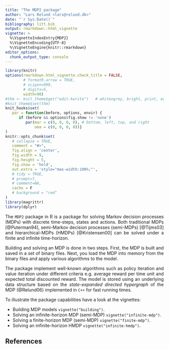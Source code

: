 ```yaml
---
title: "The MDP2 package"
author: "Lars Relund <lars@relund.dk>"
date: "`r Sys.Date()`"
bibliography: litt.bib
output: rmarkdown::html_vignette
vignette: >
  %\VignetteIndexEntry{MDP2}
  %\VignetteEncoding{UTF-8}
  %\VignetteEngine{knitr::rmarkdown}
editor_options: 
  chunk_output_type: console
---
```


<style> 
p {text-align: justify;} 
//.sourceCode {background-color: white;}
pre {
  // border-style: solid;
  // border-width: 1px;
  // border-color: grey;
  //background-color: grey !important;
}
img {
   //width: 100%;
   border: 0;
}
</style>

<!-- scale math down -->
<script type="text/x-mathjax-config"> 
    MathJax.Hub.Config({ 
        "HTML-CSS": { scale: 80 }
        });
</script>

```r
library(knitr)
options(rmarkdown.html_vignette.check_title = FALSE,
        # formatR.arrow = TRUE, 
        # scipen=999, 
        # digits=5,
        width=90) 
#thm <- knit_theme$get("edit-kwrite")   # whitengrey, bright, print, edit-flashdevelop, edit-kwrite
#knit_theme$set(thm)
knit_hooks$set(
   par = function(before, options, envir) {
      if (before && options$fig.show != 'none')
         par(mar = c(0, 0, 0, 0), # bottom, left, top, and right
             oma = c(0, 0, 0, 0))}
)
knitr::opts_chunk$set(
   # collapse = TRUE,
   comment = "#>",
   fig.align = 'center',
   fig.width = 9,
   fig.height = 5,
   fig.show = 'hold',
   out.extra = 'style="max-width:100%;"',
   # tidy = TRUE,
   # prompt=T,
   # comment=NA,
   cache = F
   # background = "red"
)
library(magrittr)
library(dplyr)
```


The `MDP2` package in R is a package for solving Markov decision processes (MDPs) with discrete 
time-steps, states and actions. Both traditional MDPs [@Puterman94], semi-Markov decision processes
(semi-MDPs) [@Tijms03] and hierarchical-MDPs (HMDPs) [@Kristensen00] can be solved under a finite
and infinite time-horizon.

Building and solving an MDP is done in two steps. First, the MDP is built and saved in a set 
of binary files. Next, you load the MDP into memory from the binary files and apply various
algorithms to the model.

The package implement well-known algorithms such as policy iteration and value iteration
under different criteria e.g. average reward per time unit and expected total discounted reward. The
model is stored using an underlying data structure based on the *state-expanded directed hypergraph*
of the MDP (@Relund06) implemented in `C++` for fast running times. <!-- Under development is also
support for MLHMP which is a Java implementation of algorithms for solving MDPs (@Kristensen03). 
-->

To illustrate the package capabilities have a look at the vignettes:

   * Building MDP models `vignette("building")`.
   * Solving an infinite-horizon MDP (semi-MDP) `vignette("infinite-mdp")`.
   * Solving a finite-horizon MDP (semi-MDP) `vignette("finite-mdp")`.
   * Solving an infinite-horizon HMDP `vignette("infinite-hmdp")`.


## References
